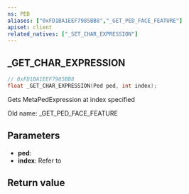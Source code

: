 ```yaml
---
ns: PED
aliases: ["0xFD1BA1EEF7985BB8","_GET_PED_FACE_FEATURE"]
apiset: client
related_natives: ["_SET_CHAR_EXPRESSION"]
---
```

## _GET_CHAR_EXPRESSION

```c
// 0xFD1BA1EEF7985BB8
float _GET_CHAR_EXPRESSION(Ped ped, int index);
```

Gets MetaPedExpression at index specified

Old name: _GET_PED_FACE_FEATURE

## Parameters
* **ped**:
* **index**: Refer to <Enum name="eMetaPedExpressions" />

## Return value